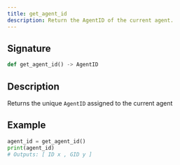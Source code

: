 ```yaml
---
title: get_agent_id
description: Return the AgentID of the current agent.
---
```


## Signature

```py
def get_agent_id() -> AgentID
```

## Description

Returns the unique `AgentID` assigned to the current agent

## Example

```py
agent_id = get_agent_id()
print(agent_id)
# Outputs: [ ID x , GID y ]
```
